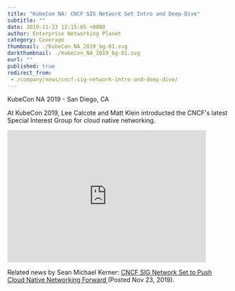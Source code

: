 ```yaml
---
title: "KubeCon NA: CNCF SIG Network Set Intro and Deep-Dive"
subtitle: ""
date: 2019-11-23 12:15:05 +0000
author: Enterprise Networking Planet
category: Coverage
thumbnail: ./KubeCon_NA_2019_bg-01.svg
darkthumbnail: ./KubeCon_NA_2019_bg-01.svg
eurl: ""
published: true
redirect_from:
 - /company/news/cncf-sig-network-intro-and-deep-dive/
---
```



<NewsWrapper>

KubeCon NA 2019 - San Diego, CA

At KubeCon 2019, Lee Calcote and Matt Klein introducted the CNCF's latest Special Interest Group for cloud native networking.

<iframe width="450" height="300" src="https://www.youtube.com/embed/XZ6TZQeNuKQ" loading="lazy" frameborder="0" allow="accelerometer; autoplay; encrypted-media; gyroscope; picture-in-picture" allowfullscreen></iframe>

Related news by Sean Michael Kerner: <a href="http://www.enterprisenetworkingplanet.com/datacenter/cncf-sig-network-set-to-push-cloud-native-networking-forward.html">
CNCF SIG Network Set to Push Cloud Native Networking Forward </a> (Posted Nov 23, 2019).

</NewsWrapper>
